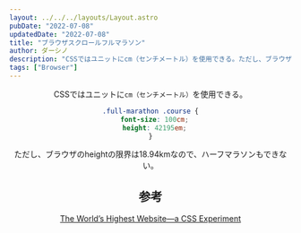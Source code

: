 ```yaml
---
layout: ../../../layouts/Layout.astro
pubDate: "2022-07-08"
updatedDate: "2022-07-08"
title: "ブラウザスクロールフルマラソン"
author: ダーシノ
description: "CSSではユニットにcm（センチメートル）を使用できる。ただし、ブラウザのheightの限界は18.94kmなので、ハーフマラソンもできない。"
tags: ["Browser"]
---
```



<Header {...frontmatter} />

CSSではユニットに`cm（センチメートル）`を使用できる。

```css
.full-marathon .course {
  font-size: 100cm;
  height: 42195em;
}
```

ただし、ブラウザのheightの限界は18.94kmなので、ハーフマラソンもできない。

## 参考

[The World’s Highest Website—a CSS Experiment](https://worlds-highest-website.com/)
